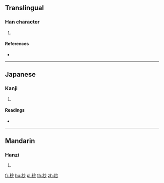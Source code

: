 {{character info/new}}
==Translingual==

===Han character===
{{Han char|rn=119|rad=米|as=04|sn=10|four=|canj=FDFH}}

# {{defn|Han|sort=米04}}

====References====
* {{Han ref|kx=0907.120|dkj=26868|dj=1332.310|hdz=53143.020|uh=7C86|ud=31878}}

----

==Japanese==

===Kanji===
{{ja-kanji|grade=|rs=米04}}

# {{defn|lang=ja|sort=米04}}

====Readings====
* {{ja-readings|on=[[さ]] (sa), [[しゃ]] (sha), [[しょう]] (shō)|kun=}}

----

==Mandarin==

===Hanzi===
{{cmn-hanzi|pin=[[shā]] ([[sha1]])|wg=sha<sup>1</sup>}}

# {{defn|lang=cmn|sort=米04}}

[[fr:粆]]
[[hu:粆]]
[[pl:粆]]
[[th:粆]]
[[zh:粆]]